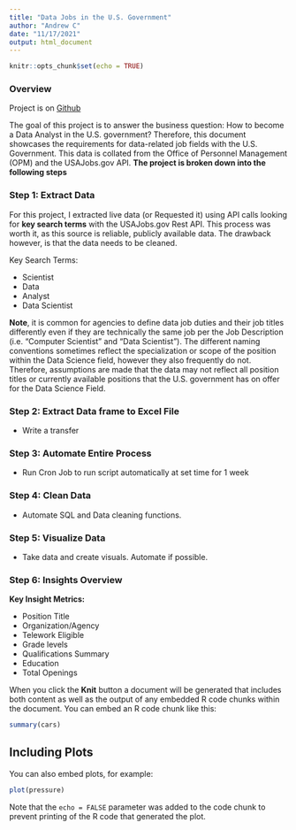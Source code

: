 ```yaml
---
title: "Data Jobs in the U.S. Government"
author: "Andrew C"
date: "11/17/2021"
output: html_document
---
```


```r
knitr::opts_chunk$set(echo = TRUE)
```

### Overview

Project is on [Github](https://github.com/Adrewcav/API-Data-Collection-)

The goal of this project is to answer the business question: How to become a Data Analyst in the U.S. government?
Therefore, this document showcases the requirements for data-related job fields with the U.S. Government. This data is collated from the Office of Personnel Management (OPM) and the USAJobs.gov API. **The project is broken down into the following steps**

### Step 1: Extract Data
For this project, I extracted live data (or Requested it) using API calls looking for **key search terms** with the USAJobs.gov Rest API. This process was worth it, as this source is reliable, publicly available data. The drawback however, is that the data needs to be cleaned. 

Key Search Terms: 

* Scientist
* Data
* Analyst
* Data Scientist 

**Note**, it is common for agencies to define data job duties and their job titles differently even if they are technically the same job per the Job Description (i.e. "Computer Scientist" and "Data Scientist"). The different naming conventions sometimes reflect the specialization or scope of the position within the Data Science field, however they also frequently do not. Therefore, assumptions are made that the data may not reflect all position titles or currently available positions that the U.S. government has on offer for the Data Science Field. 

### Step 2: Extract Data frame to Excel File

* Write a transfer 

### Step 3: Automate Entire Process

* Run Cron Job to run script automatically at set time for 1 week 

### Step 4: Clean Data
* Automate SQL and Data cleaning functions. 

### Step 5: Visualize Data 
* Take data and create visuals. Automate if possible. 

### Step 6: Insights Overview
**Key Insight Metrics:**

* Position Title 
* Organization/Agency 
* Telework Eligible 
* Grade levels
* Qualifications Summary
* Education
* Total Openings


When you click the **Knit** button a document will be generated that includes both content as well as the output of any embedded R code chunks within the document. You can embed an R code chunk like this:

```r
summary(cars)
```

## Including Plots

You can also embed plots, for example:

```r
plot(pressure)
```

Note that the `echo = FALSE` parameter was added to the code chunk to prevent printing of the R code that generated the plot.




